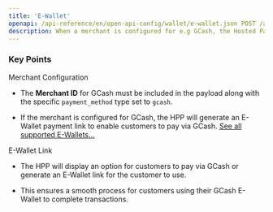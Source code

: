 ```yaml
---
title: 'E-Wallet'
openapi: /api-reference/en/open-api-config/wallet/e-wallet.json POST /api/v1/server-to-server-interface/hpp/generate/link
description: When a merchant is configured for e.g GCash, the Hosted Payment Page (HPP) can generate an E-Wallet link that allows customers to complete their transaction using the GCash payment method
---
```


### Key Points

<Info>
  Merchant Configuration

  * The **Merchant ID** for GCash must be included in the payload along with the specific `payment_method` type set to `gcash`.

  * If the merchant is configured for GCash, the HPP will generate an E-Wallet payment link to enable customers to pay via GCash. [See all supported E-Wallets...](/documentation/paymentmethods/ewallets)

  E-Wallet Link

  * The HPP will display an option for customers to pay via GCash or generate an E-Wallet link for the customer to use.

  * This ensures a smooth process for customers using their GCash E-Wallet to complete transactions.
</Info>